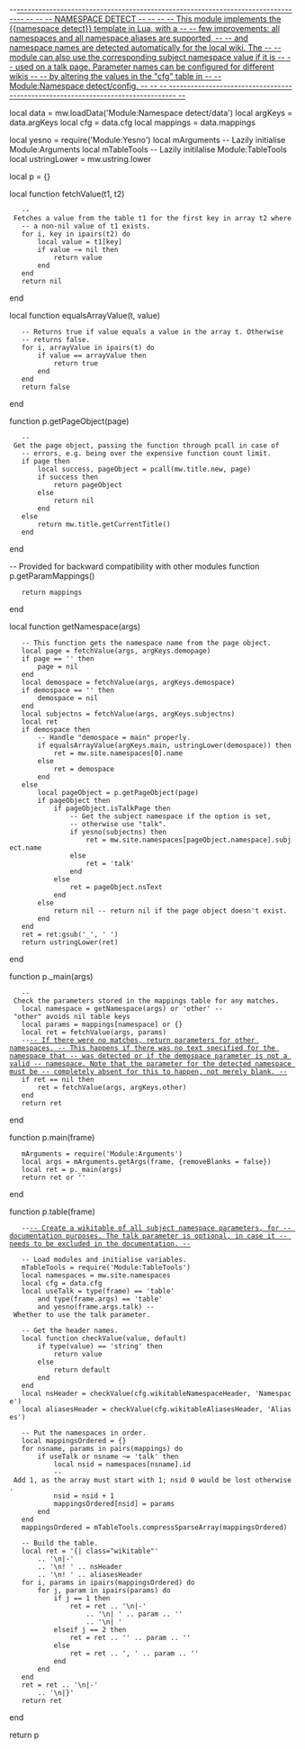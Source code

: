 --[[
--------------------------------------------------------------------------------
--                                                                            --
--                            NAMESPACE DETECT                                --
--                                                                            --
-- This module implements the {{namespace detect}} template in Lua, with a    --
-- few improvements: all namespaces and all namespace aliases are supported,  --
-- and namespace names are detected automatically for the local wiki. The     --
-- module can also use the corresponding subject namespace value if it is     --
-- used on a talk page. Parameter names can be configured for different wikis --
-- by altering the values in the "cfg" table in                               --
-- Module:Namespace detect/config.                                            --
--                                                                            --
--------------------------------------------------------------------------------
--]]

local data = mw.loadData('Module:Namespace detect/data')
local argKeys = data.argKeys
local cfg = data.cfg
local mappings = data.mappings

local yesno = require('Module:Yesno')
local mArguments -- Lazily initialise Module:Arguments
local mTableTools -- Lazily initilalise Module:TableTools
local ustringLower = mw.ustring.lower

local p = {}

local function fetchValue(t1, t2)
	-- Fetches a value from the table t1 for the first key in array t2 where
	-- a non-nil value of t1 exists.
	for i, key in ipairs(t2) do
		local value = t1[key]
		if value ~= nil then
			return value
		end
	end
	return nil
end

local function equalsArrayValue(t, value)
	-- Returns true if value equals a value in the array t. Otherwise
	-- returns false.
	for i, arrayValue in ipairs(t) do
		if value == arrayValue then
			return true
		end
	end
	return false
end

function p.getPageObject(page)
	-- Get the page object, passing the function through pcall in case of
	-- errors, e.g. being over the expensive function count limit.
	if page then
		local success, pageObject = pcall(mw.title.new, page)
		if success then
			return pageObject
		else
			return nil
		end
	else
		return mw.title.getCurrentTitle()
	end
end

-- Provided for backward compatibility with other modules
function p.getParamMappings()
	return mappings
end

local function getNamespace(args)
	-- This function gets the namespace name from the page object.
	local page = fetchValue(args, argKeys.demopage)
	if page == '' then
		page = nil
	end
	local demospace = fetchValue(args, argKeys.demospace)
	if demospace == '' then
		demospace = nil
	end
	local subjectns = fetchValue(args, argKeys.subjectns)
	local ret
	if demospace then
		-- Handle "demospace = main" properly.
		if equalsArrayValue(argKeys.main, ustringLower(demospace)) then
			ret = mw.site.namespaces[0].name
		else
			ret = demospace
		end
	else
		local pageObject = p.getPageObject(page)
		if pageObject then
			if pageObject.isTalkPage then
				-- Get the subject namespace if the option is set,
				-- otherwise use "talk".
				if yesno(subjectns) then
					ret = mw.site.namespaces[pageObject.namespace].subject.name
				else
					ret = 'talk'
				end
			else
				ret = pageObject.nsText
			end
		else
			return nil -- return nil if the page object doesn't exist.
		end
	end
	ret = ret:gsub('_', ' ')
	return ustringLower(ret)
end

function p._main(args)
	-- Check the parameters stored in the mappings table for any matches.
	local namespace = getNamespace(args) or 'other' -- "other" avoids nil table keys
	local params = mappings[namespace] or {}
	local ret = fetchValue(args, params)
	--[[
	-- If there were no matches, return parameters for other namespaces.
	-- This happens if there was no text specified for the namespace that
	-- was detected or if the demospace parameter is not a valid
	-- namespace. Note that the parameter for the detected namespace must be
	-- completely absent for this to happen, not merely blank.
	--]]
	if ret == nil then
		ret = fetchValue(args, argKeys.other)
	end
	return ret
end

function p.main(frame)
	mArguments = require('Module:Arguments')
	local args = mArguments.getArgs(frame, {removeBlanks = false})
	local ret = p._main(args)
	return ret or ''
end

function p.table(frame)
	--[[
	-- Create a wikitable of all subject namespace parameters, for
	-- documentation purposes. The talk parameter is optional, in case it
	-- needs to be excluded in the documentation.
	--]]
	
	-- Load modules and initialise variables.
	mTableTools = require('Module:TableTools')
	local namespaces = mw.site.namespaces
	local cfg = data.cfg
	local useTalk = type(frame) == 'table' 
		and type(frame.args) == 'table' 
		and yesno(frame.args.talk) -- Whether to use the talk parameter.
	
	-- Get the header names.
	local function checkValue(value, default)
		if type(value) == 'string' then
			return value
		else
			return default
		end
	end
	local nsHeader = checkValue(cfg.wikitableNamespaceHeader, 'Namespace')
	local aliasesHeader = checkValue(cfg.wikitableAliasesHeader, 'Aliases')

	-- Put the namespaces in order.
	local mappingsOrdered = {}
	for nsname, params in pairs(mappings) do
		if useTalk or nsname ~= 'talk' then
			local nsid = namespaces[nsname].id
			-- Add 1, as the array must start with 1; nsid 0 would be lost otherwise.
			nsid = nsid + 1 
			mappingsOrdered[nsid] = params
		end
	end
	mappingsOrdered = mTableTools.compressSparseArray(mappingsOrdered)

	-- Build the table.
	local ret = '{| class="wikitable"'
		.. '\n|-'
		.. '\n! ' .. nsHeader
		.. '\n! ' .. aliasesHeader
	for i, params in ipairs(mappingsOrdered) do
		for j, param in ipairs(params) do
			if j == 1 then
				ret = ret .. '\n|-'
					.. '\n| <code>' .. param .. '</code>'
					.. '\n| '
			elseif j == 2 then
				ret = ret .. '<code>' .. param .. '</code>'
			else
				ret = ret .. ', <code>' .. param .. '</code>'
			end
		end
	end
	ret = ret .. '\n|-'
		.. '\n|}'
	return ret
end

return p
